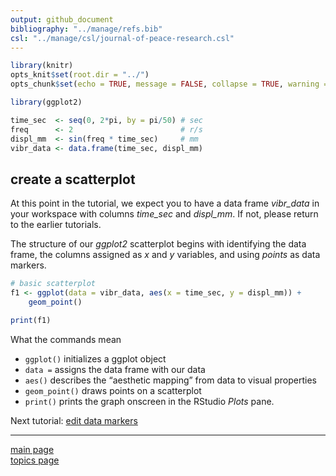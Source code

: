```yaml
---
output: github_document
bibliography: "../manage/refs.bib" 
csl: "../manage/csl/journal-of-peace-research.csl"
---
```


```r
library(knitr)
opts_knit$set(root.dir = "../")
opts_chunk$set(echo = TRUE, message = FALSE, collapse = TRUE, warning = FALSE, cache = TRUE, cache.path = "tut-03-cache/", fig.path = "tut-03-images/")
```


```r
library(ggplot2)

time_sec  <- seq(0, 2*pi, by = pi/50) # sec
freq      <- 2                        # r/s
displ_mm  <- sin(freq * time_sec)     # mm
vibr_data <- data.frame(time_sec, displ_mm)
```

## create a scatterplot 

At this point in the tutorial, we expect you to have a data frame *vibr_data* in your workspace with columns *time_sec* and *displ_mm*. If not, please return to the earlier tutorials. 

The structure of our *ggplot2* scatterplot begins with identifying the data frame, the columns assigned as *x* and *y* variables, and using *points* as data markers.   

```r
# basic scatterplot
f1 <- ggplot(data = vibr_data, aes(x = time_sec, y = displ_mm)) +
	geom_point()

print(f1)
```

What the commands mean

- `ggplot()` initializes a ggplot object
- `data = ` assigns the data frame with our data 
- `aes()` describes the "aesthetic mapping" from data to visual properties
- `geom_point()` draws points on a scatterplot 
- `print()` prints the graph onscreen in the RStudio *Plots* pane. 









Next tutorial: [edit data markers](tut-0305_edit-data-markers.md)


---

[main page](../README.md)<br> 
[topics page](../README-by-topic.md)
